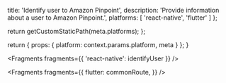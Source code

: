 
  title: 'Identify user to Amazon Pinpoint',
  description: 'Provide information about a user to Amazon Pinpoint.',
  platforms: [
    'react-native',
    'flutter'
    ]
};

  return getCustomStaticPath(meta.platforms);
};

  return {
    props: {
      platform: context.params.platform,
      meta
    }
  };
}


<Fragments fragments={{ 'react-native': identifyUser }} />


<Fragments
  fragments={{
    flutter: commonRoute,
  }}
/>
